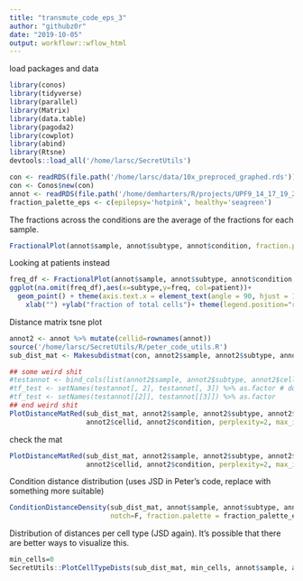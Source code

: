 ```yaml
---
title: "transmute_code_eps_3"
author: "githubz0r"
date: "2019-10-05"
output: workflowr::wflow_html
---
```



load packages and data
```r
library(conos)
library(tidyverse)
library(parallel)
library(Matrix)
library(data.table)
library(pagoda2)
library(cowplot)
library(abind)
library(Rtsne)
devtools::load_all('/home/larsc/SecretUtils')

con <- readRDS(file.path('/home/larsc/data/10x_preproced_graphed.rds'))
con <- Conos$new(con)
annot <- readRDS(file.path('/home/demharters/R/projects/UPF9_14_17_19_22_23_24_32_33/metadata_10x_final.rds'))
fraction_palette_eps <- c(epilepsy='hotpink', healthy='seagreen') 

```

The fractions across the conditions are the average of the fractions for each sample. 
```r
FractionalPlot(annot$sample, annot$subtype, annot$condition, fraction.palette = fraction_palette_eps)
```

Looking at patients instead
```r
freq_df <- FractionalPlot(annot$sample, annot$subtype, annot$condition, return.plot=F) 
ggplot(na.omit(freq_df),aes(x=subtype,y=freq, col=patient))+ 
  geom_point() + theme(axis.text.x = element_text(angle = 90, hjust = 1), axis.text.y = element_text(angle = 90, hjust = 0.5)) +
    xlab("") +ylab("fraction of total cells")+ theme(legend.position="right")
```

Distance matrix tsne plot
```r
annot2 <- annot %>% mutate(cellid=rownames(annot))
source('/home/larsc/SecretUtils/R/peter_code_utils.R')
sub_dist_mat <- Makesubdistmat(con, annot2$sample, annot2$subtype, annot2$cellid)

## some weird shit
#testannot <- bind_cols(list(annot2$sample, annot2$subtype, annot2$cellid))
#tf_test <- setNames(testannot[, 2], testannot[, 3]) %>% as.factor # does not work
#tf_test <- setNames(testannot[[2]], testannot[[3]]) %>% as.factor
## end weird shit
PlotDistanceMatRed(sub_dist_mat, annot2$sample, annot2$subtype, annot2$sample, 
                   annot2$cellid, annot2$condition, perplexity=2, max_iter=1e4) # add labels
```
check the mat
```r
PlotDistanceMatRed(sub_dist_mat, annot2$sample, annot2$subtype, annot2$sample, 
                   annot2$cellid, annot2$condition, perplexity=2, max_iter=1e4, get.mat=TRUE)
```


Condition distance distribution (uses JSD in Peter's code, replace with something more suitable)
```r
ConditionDistanceDensity(sub_dist_mat, annot$sample, annot$subtype, annot$sample, annot2$cellid, annot$condition,
                         notch=F, fraction.palette = fraction_palette_eps)

```




Distribution of distances per cell type (JSD again). It's possible that there are better ways to visualize this.
```r
min_cells=0
SecretUtils::PlotCellTypeDists(sub_dist_mat, min_cells, annot$sample, annot$condition)
```




